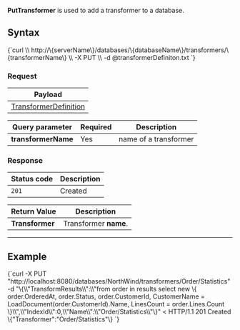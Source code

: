 
**PutTransformer** is used to add a transformer to a database.

## Syntax

<TabItem value="json" label="json">
<CodeBlock language="json">
{`curl \\
	http://\{serverName\}/databases/\{databaseName\}/transformers/\{transformerName\} \\
	-X PUT \\
	-d @transformerDefiniton.txt
`}
</CodeBlock>
</TabItem>

### Request

| Payload |
| ------- |
| [TransformerDefinition](../../../glossary/transformer-definition.mdx) |

| Query parameter | Required | Description  |
| ------------- | -- | ---- |
| **transformerName** | Yes | name of a transformer |

### Response

| Status code | Description |
| ----------- | - |
| `201` | Created |

| Return Value | Description |
| ------------- | ------------- |
| **Transformer** | Transformer **name**. |

---

## Example

<TabItem value="json" label="json">
<CodeBlock language="json">
{`curl -X PUT "http://localhost:8080/databases/NorthWind/transformers/Order/Statistics" 
-d "\{\\"TransformResults\\":\\"from order in results select new \{     order.OrderedAt,     order.Status,     order.CustomerId,     CustomerName = LoadDocument(order.CustomerId).Name,     LinesCount = order.Lines.Count \}\\",\\"IndexId\\":0,\\"Name\\":\\"Order/Statistics\\"\}"
< HTTP/1.1 201 Created
\{"Transformer":"Order/Statistics"\}
`}
</CodeBlock>
</TabItem>


